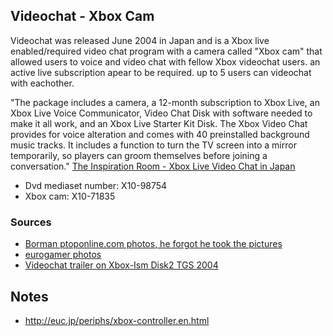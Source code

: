 == Videochat - Xbox Cam ==
Videochat was released June 2004 in Japan and is a Xbox live enabled/required video chat program with a camera called "Xbox cam" that allowed users to voice and video chat with fellow Xbox videochat users. an active live subscription apear to be required. up to 5 users can videochat with eachother. 

"The package includes a camera, a 12-month subscription to Xbox Live, an Xbox Live Voice Communicator, Video Chat Disk with software needed to make it all work, and an Xbox Live Starter Kit Disk. The Xbox Video Chat provides for voice alteration and comes with 40 preinstalled background music tracks. It includes a function to turn the TV screen into a mirror temporarily, so players can groom themselves before joining a conversation."
[http://theinspirationroom.com/daily/2005/xbox-video-chat/ The Inspiration Room - Xbox Live Video Chat in Japan]

* Dvd mediaset number: X10-98754
* Xbox cam: X10-71835

=== Sources ===

*[https://imgur.com/a/zbCzl Borman ptoponline.com photos, he forgot he took the pictures] 
*[http://www.eurogamer.net/articles/ss_videochat_x eurogamer photos]
*[https://www.youtube.com/watch?v=__6hxTzc8YY Videochat trailer on Xbox-Ism Disk2 TGS 2004]

== Notes ==

* http://euc.jp/periphs/xbox-controller.en.html